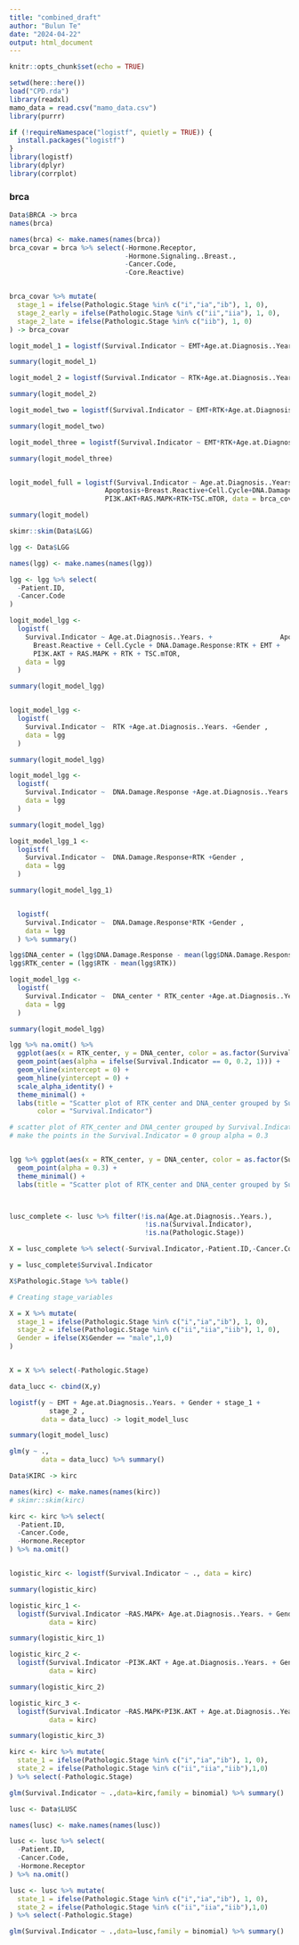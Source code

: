 ```yaml
---
title: "combined_draft"
author: "Bulun Te"
date: "2024-04-22"
output: html_document
---
```


```r
knitr::opts_chunk$set(echo = TRUE)
```


```r

setwd(here::here())
load("CPD.rda")
library(readxl)
mamo_data = read.csv("mamo_data.csv")
library(purrr)

if (!requireNamespace("logistf", quietly = TRUE)) {
  install.packages("logistf")
}
library(logistf)
library(dplyr)
library(corrplot)

```


### brca

```r

Data$BRCA -> brca
names(brca)

names(brca) <- make.names(names(brca))
brca_covar = brca %>% select(-Hormone.Receptor,
                             -Hormone.Signaling..Breast.,
                             -Cancer.Code,
                             -Core.Reactive)


brca_covar %>% mutate(
  stage_1 = ifelse(Pathologic.Stage %in% c("i","ia","ib"), 1, 0),
  stage_2_early = ifelse(Pathologic.Stage %in% c("ii","iia"), 1, 0),
  stage_2_late = ifelse(Pathologic.Stage %in% c("iib"), 1, 0)
) -> brca_covar

```


```r

logit_model_1 = logistf(Survival.Indicator ~ EMT+Age.at.Diagnosis..Years. + stage_1 + stage_2_early + stage_2_late+Gender, data = brca_covar)

summary(logit_model_1)

```

```r

logit_model_2 = logistf(Survival.Indicator ~ RTK+Age.at.Diagnosis..Years. + stage_1 + stage_2_early + stage_2_late+Gender, data = brca_covar)

summary(logit_model_2)

```


```r

logit_model_two = logistf(Survival.Indicator ~ EMT+RTK+Age.at.Diagnosis..Years. + stage_1 + stage_2_early + stage_2_late+Gender, data = brca_covar)

summary(logit_model_two)

```

```r

logit_model_three = logistf(Survival.Indicator ~ EMT*RTK+Age.at.Diagnosis..Years. + stage_1 + stage_2_early + stage_2_late+Gender, data = brca_covar)

summary(logit_model_three)



```


```r

logit_model_full = logistf(Survival.Indicator ~ Age.at.Diagnosis..Years. + stage_1 + stage_2_early + stage_2_late +
                        Apoptosis+Breast.Reactive+Cell.Cycle+DNA.Damage.Response+EMT+
                        PI3K.AKT+RAS.MAPK+RTK+TSC.mTOR, data = brca_covar)

summary(logit_model)

```



```r

skimr::skim(Data$LGG)

lgg <- Data$LGG

names(lgg) <- make.names(names(lgg))

lgg <- lgg %>% select(
  -Patient.ID,
  -Cancer.Code
)


```


```r


logit_model_lgg <-
  logistf(
    Survival.Indicator ~ Age.at.Diagnosis..Years. +                 Apoptosis +
      Breast.Reactive + Cell.Cycle + DNA.Damage.Response:RTK + EMT +
      PI3K.AKT + RAS.MAPK + RTK + TSC.mTOR,
    data = lgg
  )

summary(logit_model_lgg)



```


```r


logit_model_lgg <-
  logistf(
    Survival.Indicator ~  RTK +Age.at.Diagnosis..Years. +Gender ,
    data = lgg
  )

summary(logit_model_lgg)

```


```r



logit_model_lgg <-
  logistf(
    Survival.Indicator ~  DNA.Damage.Response +Age.at.Diagnosis..Years. +Gender ,
    data = lgg
  )

summary(logit_model_lgg)

```


```r



logit_model_lgg_1 <-
  logistf(
    Survival.Indicator ~  DNA.Damage.Response+RTK +Gender ,
    data = lgg
  )

summary(logit_model_lgg_1)



```

```r

  logistf(
    Survival.Indicator ~  DNA.Damage.Response*RTK +Gender ,
    data = lgg
  ) %>% summary()


```




```r

lgg$DNA_center = (lgg$DNA.Damage.Response - mean(lgg$DNA.Damage.Response))
lgg$RTK_center = (lgg$RTK - mean(lgg$RTK))

logit_model_lgg <-
  logistf(
    Survival.Indicator ~  DNA_center * RTK_center +Age.at.Diagnosis..Years. +Gender  ,
    data = lgg
  )

summary(logit_model_lgg)


```


```r

lgg %>% na.omit() %>%
  ggplot(aes(x = RTK_center, y = DNA_center, color = as.factor(Survival.Indicator))) +
  geom_point(aes(alpha = ifelse(Survival.Indicator == 0, 0.2, 1))) +
  geom_vline(xintercept = 0) +
  geom_hline(yintercept = 0) +
  scale_alpha_identity() +
  theme_minimal() +
  labs(title = "Scatter plot of RTK_center and DNA_center grouped by Survival.Indicator",
       color = "Survival.Indicator")

```


```r


# scatter plot of RTK_center and DNA_center grouped by Survival.Indicator
# make the points in the Survival.Indicator = 0 group alpha = 0.3


lgg %>% ggplot(aes(x = RTK_center, y = DNA_center, color = as.factor(Survival.Indicator))) +
  geom_point(alpha = 0.3) +
  theme_minimal() +
  labs(title = "Scatter plot of RTK_center and DNA_center grouped by Survival.Indicator")




```


```r

lusc_complete <- lusc %>% filter(!is.na(Age.at.Diagnosis..Years.),
                                  !is.na(Survival.Indicator),
                                  !is.na(Pathologic.Stage))

X = lusc_complete %>% select(-Survival.Indicator,-Patient.ID,-Cancer.Code)

y = lusc_complete$Survival.Indicator

X$Pathologic.Stage %>% table()

# Creating stage_variables

X = X %>% mutate(
  stage_1 = ifelse(Pathologic.Stage %in% c("i","ia","ib"), 1, 0),
  stage_2 = ifelse(Pathologic.Stage %in% c("ii","iia","iib"), 1, 0),
  Gender = ifelse(X$Gender == "male",1,0)
)


X = X %>% select(-Pathologic.Stage)

data_lucc <- cbind(X,y)

```


```r

logistf(y ~ EMT + Age.at.Diagnosis..Years. + Gender + stage_1 +
          stage_2 ,
        data = data_lucc) -> logit_model_lusc

summary(logit_model_lusc)

```


```r

glm(y ~ .,
        data = data_lucc) %>% summary()

```



```r

Data$KIRC -> kirc

names(kirc) <- make.names(names(kirc))
# skimr::skim(kirc)

kirc <- kirc %>% select(
  -Patient.ID,
  -Cancer.Code,
  -Hormone.Receptor
) %>% na.omit()



```


```r


logistic_kirc <- logistf(Survival.Indicator ~ ., data = kirc)

summary(logistic_kirc)
```


```r
logistic_kirc_1 <-
  logistf(Survival.Indicator ~RAS.MAPK+ Age.at.Diagnosis..Years. + Gender,
          data = kirc)

summary(logistic_kirc_1)

```

```r
logistic_kirc_2 <-
  logistf(Survival.Indicator ~PI3K.AKT + Age.at.Diagnosis..Years. + Gender,
          data = kirc)

summary(logistic_kirc_2)


```



```r

logistic_kirc_3 <-
  logistf(Survival.Indicator ~RAS.MAPK+PI3K.AKT + Age.at.Diagnosis..Years. + Gender,
          data = kirc)

summary(logistic_kirc_3)

```


```r

kirc <- kirc %>% mutate(
  state_1 = ifelse(Pathologic.Stage %in% c("i","ia","ib"), 1, 0),
  state_2 = ifelse(Pathologic.Stage %in% c("ii","iia","iib"),1,0)
) %>% select(-Pathologic.Stage)

glm(Survival.Indicator ~ .,data=kirc,family = binomial) %>% summary()

```


```r

lusc <- Data$LUSC

names(lusc) <- make.names(names(lusc))

lusc <- lusc %>% select(
  -Patient.ID,
  -Cancer.Code,
  -Hormone.Receptor
) %>% na.omit()

lusc <- lusc %>% mutate(
  state_1 = ifelse(Pathologic.Stage %in% c("i","ia","ib"), 1, 0),
  state_2 = ifelse(Pathologic.Stage %in% c("ii","iia","iib"),1,0)
) %>% select(-Pathologic.Stage)

glm(Survival.Indicator ~ .,data=lusc,family = binomial) %>% summary()

```

